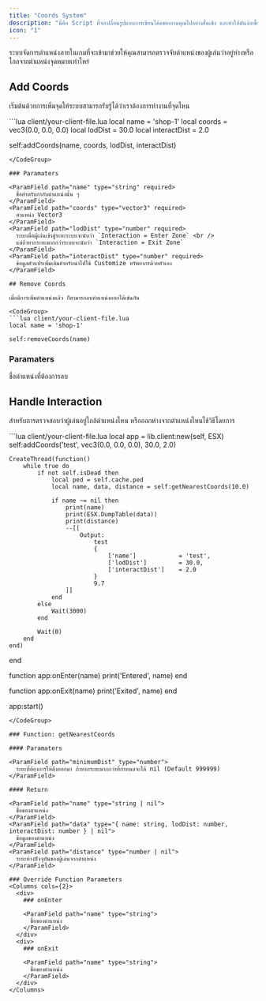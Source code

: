 ```yaml
---
title: "Coords System"
description: "นี่คือ Script ที่จะเปลี่ยนรูปแบบการเขียนโค้ดของงานคุณไปอย่างสิ้นเชิง และทำให้มันง่ายขึ้นด้วย ns_core ของพวกเรา (Replacer of 999s-bridge)"
icon: "1"
---
```


ระบบจัดการตำแหน่งภายในเกมที่จะเข้ามาช่วยให้คุณสามารถตรวจจับตำแหน่งของผู้เล่นว่าอยู่ห่างหรือไกลจากตำแหน่งจุดหมายเท่าไหร่

## Add Coords

เริ่มต้นด้วยการเพิ่มจุดให้ระบบสามารถรับรู้ได้ว่าเราต้องการทำงานที่จุดไหน

<CodeGroup>
```lua client/your-client-file.lua
local name = 'shop-1'
local coords = vec3(0.0, 0.0, 0.0)
local lodDist = 30.0
local interactDist = 2.0

self:addCoords(name, coords, lodDist, interactDist)
```
</CodeGroup>

### Paramaters

<ParamField path="name" type="string" required>
  ชื่อสำหรับกำกับตำแหน่งนั้น ๆ
</ParamField>
<ParamField path="coords" type="vector3" required>
  ตำแหน่ง Vector3
</ParamField>
<ParamField path="lodDist" type="number" required>
  ระยะเมื่อผู้เล่นเข้าสู่ระยะระบบจะนับว่า `Interaction = Enter Zone` <br />
  แต่ถ้าหากระยะมากกว่าระบบจะนับว่า `Interaction = Exit Zone`
</ParamField>
<ParamField path="interactDist" type="number" required>
  ข้อมูลตัวแปรเพิ่มเติมสำหรับนำไปใช้ Customize ทรัพยากรด้วยตัวเอง
</ParamField>

## Remove Coords

เมื่อมีการเพิ่มตำแหน่งแล้ว ก็สามารถลบตำแหน่งออกได้เช่นกัน

<CodeGroup>
```lua client/your-client-file.lua
local name = 'shop-1'

self:removeCoords(name)
```
</CodeGroup>

### Paramaters
<ParamField path="name" type="string" required>
  ชื่อตำแหน่งที่ต้องการลบ
</ParamField>

## Handle Interaction

สำหรับการตรวจสอบว่าผู้เล่นอยู่ใกล้ตำแหน่งไหน หรือออกห่างจากตำแหน่งไหนใช้วิธีโดยการ

<CodeGroup>
```lua client/your-client-file.lua
local app = lib.client:new(self, ESX)
    self:addCoords('test', vec3(0.0, 0.0, 0.0), 30.0, 2.0)

    CreateThread(function()
        while true do
            if not self.isDead then
                local ped = self.cache.ped
                local name, data, distance = self:getNearestCoords(10.0)

                if name ~= nil then
                    print(name)
                    print(ESX.DumpTable(data))
                    print(distance)
                    --[[
                        Output:
                            test 
                            {
                                ['name']            = 'test',
                                ['lodDist']         = 30.0,
                                ['interactDist']    = 2.0
                            }
                            9.7
                    ]]
                end
            else
                Wait(3000)
            end

            Wait(0)
        end
    end)
end

function app:onEnter(name)
    print('Entered', name)
end

function app:onExit(name)
    print('Exited', name)
end

app:start()
```
</CodeGroup>

### Function: getNearestCoords

#### Paramaters

<ParamField path="minimumDist" type="number">
  ระยะที่ต้องการให้ดึงออกมา ถ้าหากระยะมากกว่าที่กำหนดจะได้ nil (Default 999999)
</ParamField>

#### Return

<ParamField path="name" type="string | nil">
  ชื่อของตำแหน่ง
</ParamField>
<ParamField path="data" type="{ name: string, lodDist: number, interactDist: number } | nil">
  ข้อมูลของตำแหน่ง
</ParamField>
<ParamField path="distance" type="number | nil">
  ระยะห่างปัจจุบันของผู้เล่นจากตำแหน่ง
</ParamField>

### Override Function Parameters
<Columns cols={2}>
  <div>
    ### onEnter

    <ParamField path="name" type="string">
      ชื่อของตำแหน่ง
    </ParamField>
  </div>
  <div>
    ### onExit

    <ParamField path="name" type="string">
      ชื่อของตำแหน่ง
    </ParamField>
  </div>
</Columns>